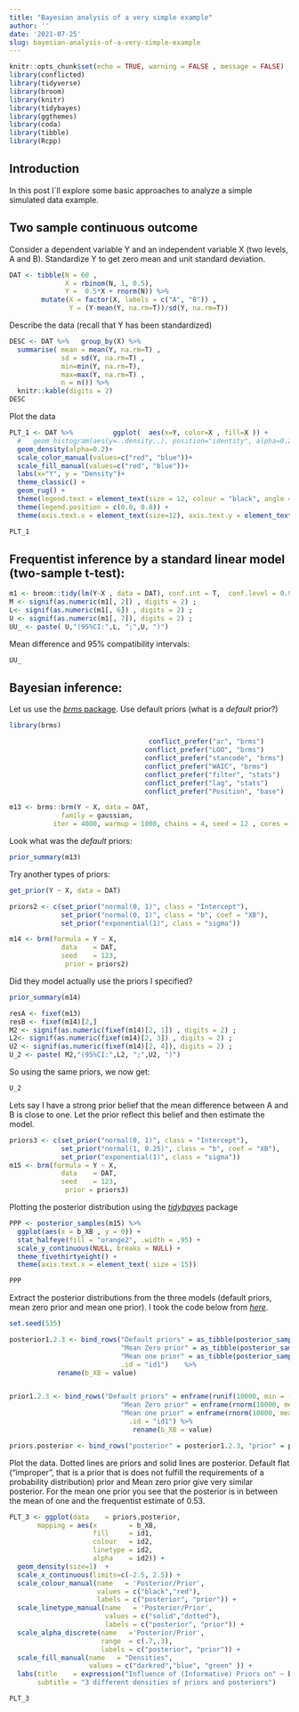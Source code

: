 ```yaml
---
title: "Bayesian analysis of a very simple example"
author: ''
date: '2021-07-25'
slug: bayesian-analysis-of-a-very-simple-example
---
```




```r

knitr::opts_chunk$set(echo = TRUE, warning = FALSE , message = FALSE)
library(conflicted)
library(tidyverse)
library(broom)
library(knitr)
library(tidybayes)
library(ggthemes)
library(coda)
library(tibble)
library(Rcpp)

```

## Introduction

In this post I´ll explore some basic approaches to analyze a simple simulated data example. 

## Two sample continuous outcome
Consider a dependent variable Y and an independent variable X (two levels, A and B). 
Standardize Y to get zero mean and unit standard deviation. 

```r
DAT <- tibble(N = 60 , 
              X = rbinom(N, 1, 0.5),
              Y =  0.5*X + rnorm(N)) %>% 
        mutate(X = factor(X, labels = c("A", "B")) , 
               Y = (Y-mean(Y, na.rm=T))/sd(Y, na.rm=T))
```

Describe the data (recall that Y has been standardized)

```r
DESC <- DAT %>%   group_by(X) %>%
  summarise( mean = mean(Y, na.rm=T) ,
             sd = sd(Y, na.rm=T) ,
             min=min(Y, na.rm=T),
             max=max(Y, na.rm=T) ,
             n = n()) %>%
  knitr::kable(digits = 2)
DESC
```

Plot the data
```r

PLT_1 <- DAT %>%          ggplot(  aes(x=Y, color=X , fill=X )) +
  #   geom_histogram(aes(y=..density..), position="identity", alpha=0.2 , binwidth= 0.333)+
  geom_density(alpha=0.2)+
  scale_color_manual(values=c("red", "blue"))+
  scale_fill_manual(values=c("red", "blue"))+
  labs(x="Y", y = "Density")+
  theme_classic() +
  geom_rug() +
  theme(legend.text = element_text(size = 12, colour = "black", angle = 0)) +
  theme(legend.position = c(0.8, 0.8)) +
  theme(axis.text.x = element_text(size=12), axis.text.y = element_text(size=12))

```

```r
PLT_1
```

## Frequentist inference by a standard linear model (two-sample t-test):
```r
m1 <- broom::tidy(lm(Y~X , data = DAT), conf.int = T,  conf.level = 0.95)[2,]
M <- signif(as.numeric(m1[, 2]) , digits = 2) ; 
L<- signif(as.numeric(m1[, 6]) , digits = 2) ; 
U <- signif(as.numeric(m1[, 7]), digits = 2) ; 
UU_ <- paste( U,"(95%CI:",L, ";",U, ")")

```
Mean difference and 95% compatibility intervals:

```r
UU_
```

## Bayesian inference:

Let us use the  [_brms_ package](https://cran.r-project.org/web/packages/brms/index.html).
Use default priors (what is a _default_ prior?)

```r
library(brms)

```
```r
                                   conflict_prefer("ar", "brms")
                                  conflict_prefer("LOO", "brms")
                                  conflict_prefer("stancode", "brms")
                                  conflict_prefer("WAIC", "brms")
                                  conflict_prefer("filter", "stats")
                                  conflict_prefer("lag", "stats")
                                  conflict_prefer("Position", "base")
```
```r
m13 <- brms::brm(Y ~ X, data = DAT, 
             family = gaussian,
           iter = 4000, warmup = 1000, chains = 4, seed = 12 , cores = 1)
```
Look what was the _default_ priors:               
```r
prior_summary(m13)
```

Try another types of priors:                
```r

get_prior(Y ~ X, data = DAT)

priors2 <- c(set_prior("normal(0, 1)", class = "Intercept"),
             set_prior("normal(0, 1)", class = "b", coef = "XB"),
             set_prior("exponential(1)", class = "sigma"))

m14 <- brm(formula = Y ~ X, 
             data    = DAT,
             seed    = 123, 
              prior = priors2)

```
Did they model actually use the priors I specified? 

```r
prior_summary(m14)
```

```r
resA <- fixef(m13)
resB <- fixef(m14)[2,]
M2 <- signif(as.numeric(fixef(m14)[2, 1]) , digits = 2) ; 
L2<- signif(as.numeric(fixef(m14)[2, 3]) , digits = 2) ; 
U2 <- signif(as.numeric(fixef(m14)[2, 4]), digits = 2) ;
U_2 <- paste( M2,"(95%CI:",L2, ";",U2, ")")

```

So using the same priors, we now get:
```r
U_2
```

Lets say I have a strong prior belief that the mean difference between A and B is close to one. 
Let the prior reflect this belief and then estimate the model.
```r

priors3 <- c(set_prior("normal(0, 1)", class = "Intercept"),
             set_prior("normal(1, 0.25)", class = "b", coef = "XB"),
             set_prior("exponential(1)", class = "sigma"))
m15 <- brm(formula = Y ~ X, 
             data    = DAT,
             seed    = 123, 
              prior = priors3)

```

Plotting the posterior distribution using the [_tidybayes_](http://mjskay.github.io/tidybayes/index.html/) package

```r
PPP <- posterior_samples(m15) %>%
  ggplot(aes(x = b_XB , y = 0)) +
  stat_halfeye(fill = "orange2", .width = .95) +
  scale_y_continuous(NULL, breaks = NULL) +
  theme_fivethirtyeight() +
  theme(axis.text.x = element_text( size = 15))
```

```r
PPP
```


Extract the posterior distributions from the three models (default priors, mean zero prior and mean one prior).
I took the code below from [_here_ ](https://www.rensvandeschoot.com/tutorials/r-linear-regression-bayesian-using-brms/).

```r

set.seed(535)

posterior1.2.3 <- bind_rows("Default priors" = as_tibble(posterior_samples(m13)$b_XB ),
                            "Mean Zero prior" = as_tibble(posterior_samples(m14)$b_XB ),
                            "Mean one prior" = as_tibble(posterior_samples(m15)$b_XB ),
                            .id = "id1")    %>%
            rename(b_XB = value)


prior1.2.3 <- bind_rows("Default priors" = enframe(runif(10000, min = -2.1, max = 2.1)),
                            "Mean Zero prior" = enframe(rnorm(10000, mean=0, sd=1)),
                            "Mean one prior" = enframe(rnorm(10000, mean=1, sd=0.25)),
                              .id = "id1") %>%
                               rename(b_XB = value)

priors.posterior <- bind_rows("posterior" = posterior1.2.3, "prior" = prior1.2.3, .id = "id2")

```

Plot the data. Dotted lines are priors and solid lines are posterior. Default flat ("improper", that is a prior that is does not fulfill the requirements of a probability distribution) prior and Mean zero prior give very similar posterior. For the mean one prior you see that the posterior is in between the mean of one and the frequentist estimate of 0.53.   

```r
PLT_3 <- ggplot(data    = priors.posterior, 
       mapping = aes(x        = b_XB, 
                     fill     = id1, 
                     colour   = id2, 
                     linetype = id2,
                     alpha    = id2)) +
  geom_density(size=1)  +
  scale_x_continuous(limits=c(-2.5, 2.5)) +
  scale_colour_manual(name   = 'Posterior/Prior', 
                      values = c("black","red"), 
                      labels = c("posterior", "prior")) +
  scale_linetype_manual(name   = 'Posterior/Prior',
                        values = c("solid","dotted"),
                        labels = c("posterior", "prior")) +
  scale_alpha_discrete(name   ='Posterior/Prior',
                       range  = c(.7,.3),
                       labels = c("posterior", "prior")) +
  scale_fill_manual(name   = "Densities",
                    values = c("darkred","blue", "green" )) +
  labs(title    = expression("Influence of (Informative) Priors on" ~ beta[X]), 
       subtitle = "3 different densities of priors and posteriors")

PLT_3

```




